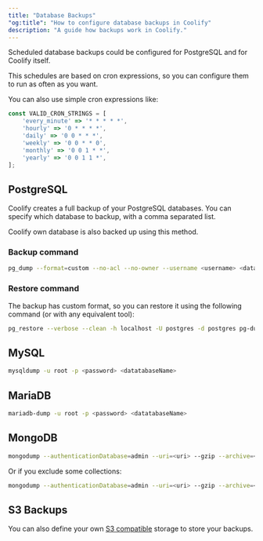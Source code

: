 ```yaml
---
title: "Database Backups"
"og:title": "How to configure database backups in Coolify"
description: "A guide how backups work in Coolify."
---
```


Scheduled database backups could be configured for PostgreSQL and for Coolify itself.

This schedules are based on cron expressions, so you can configure them to run as often as you want.

You can also use simple cron expressions like:

```js
const VALID_CRON_STRINGS = [
    'every_minute' => '* * * * *',
    'hourly' => '0 * * * *',
    'daily' => '0 0 * * *',
    'weekly' => '0 0 * * 0',
    'monthly' => '0 0 1 * *',
    'yearly' => '0 0 1 1 *',
];
```

## PostgreSQL

Coolify creates a full backup of your PostgreSQL databases. You can specify which database to backup, with a comma separated list.

<Tip>Coolify own database is also backed up using this method.</Tip>

### Backup command

```bash
pg_dump --format=custom --no-acl --no-owner --username <username> <databaseName>
```

### Restore command

The backup has custom format, so you can restore it using the following command (or with any equivalent tool):

```bash
pg_restore --verbose --clean -h localhost -U postgres -d postgres pg-dump-postgres-1697207547.dmp
```

## MySQL

```bash
mysqldump -u root -p <password> <datatabaseName>
```

## MariaDB

```bash
mariadb-dump -u root -p <password> <datatabaseName>
```

## MongoDB

```bash
mongodump --authenticationDatabase=admin --uri=<uri> --gzip --archive=<archive>
```

Or if you exclude some collections:

```bash
mongodump --authenticationDatabase=admin --uri=<uri> --gzip --archive=<archive> --excludeCollection=<collectionName> --excludeCollection=<collectionName>
```

## S3 Backups

You can also define your own [S3 compatible](./s3-storages) storage to store your backups.
